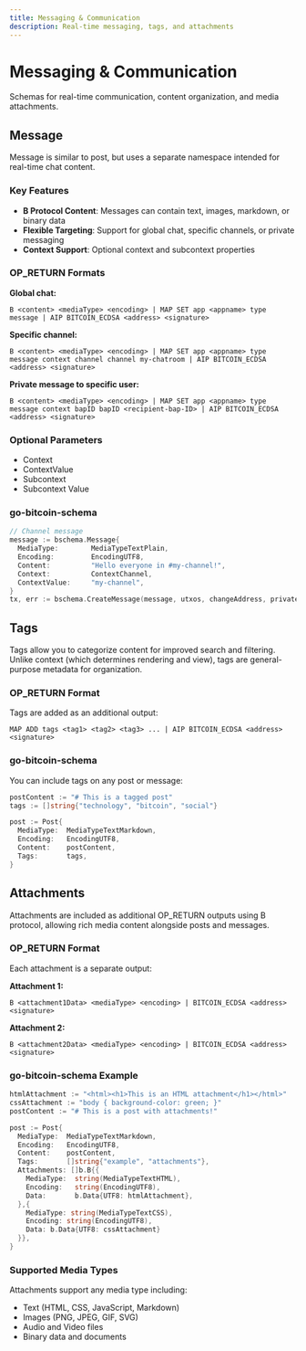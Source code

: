 ```yaml
---
title: Messaging & Communication
description: Real-time messaging, tags, and attachments
---
```


# Messaging & Communication

Schemas for real-time communication, content organization, and media attachments.

## Message

Message is similar to post, but uses a separate namespace intended for real-time chat content.

### Key Features

- **B Protocol Content**: Messages can contain text, images, markdown, or binary data
- **Flexible Targeting**: Support for global chat, specific channels, or private messaging
- **Context Support**: Optional context and subcontext properties

### OP_RETURN Formats

**Global chat:**
```
B <content> <mediaType> <encoding> | MAP SET app <appname> type message | AIP BITCOIN_ECDSA <address> <signature>
```

**Specific channel:**
```
B <content> <mediaType> <encoding> | MAP SET app <appname> type message context channel channel my-chatroom | AIP BITCOIN_ECDSA <address> <signature>
```

**Private message to specific user:**
```
B <content> <mediaType> <encoding> | MAP SET app <appname> type message context bapID bapID <recipient-bap-ID> | AIP BITCOIN_ECDSA <address> <signature>
```

### Optional Parameters

- Context
- ContextValue
- Subcontext
- Subcontext Value

### go-bitcoin-schema

```go
// Channel message
message := bschema.Message{
  MediaType:        MediaTypeTextPlain,
  Encoding:         EncodingUTF8,
  Content:          "Hello everyone in #my-channel!",
  Context:          ContextChannel,
  ContextValue:     "my-channel",
}
tx, err := bschema.CreateMessage(message, utxos, changeAddress, privateKey)
```

## Tags

Tags allow you to categorize content for improved search and filtering. Unlike context (which determines rendering and view), tags are general-purpose metadata for organization.

### OP_RETURN Format

Tags are added as an additional output:

```
MAP ADD tags <tag1> <tag2> <tag3> ... | AIP BITCOIN_ECDSA <address> <signature>
```

### go-bitcoin-schema

You can include tags on any post or message:

```go
postContent := "# This is a tagged post"
tags := []string{"technology", "bitcoin", "social"}

post := Post{
  MediaType:  MediaTypeTextMarkdown,
  Encoding:   EncodingUTF8,
  Content:    postContent,
  Tags:       tags,
}
```

## Attachments

Attachments are included as additional OP_RETURN outputs using B protocol, allowing rich media content alongside posts and messages.

### OP_RETURN Format

Each attachment is a separate output:

**Attachment 1:**
```
B <attachment1Data> <mediaType> <encoding> | BITCOIN_ECDSA <address> <signature>
```

**Attachment 2:**
```
B <attachment2Data> <mediaType> <encoding> | BITCOIN_ECDSA <address> <signature>
```

### go-bitcoin-schema Example

```go
htmlAttachment := "<html><h1>This is an HTML attachment</h1></html>"
cssAttachment := "body { background-color: green; }"
postContent := "# This is a post with attachments!"

post := Post{
  MediaType:  MediaTypeTextMarkdown,
  Encoding:   EncodingUTF8,
  Content:    postContent,
  Tags:       []string{"example", "attachments"},
  Attachments: []b.B{{
    MediaType:  string(MediaTypeTextHTML),
    Encoding:   string(EncodingUTF8),
    Data:       b.Data{UTF8: htmlAttachment},
  },{
    MediaType: string(MediaTypeTextCSS),
    Encoding: string(EncodingUTF8),
    Data: b.Data{UTF8: cssAttachment}
  }},
}
```

### Supported Media Types

Attachments support any media type including:
- Text (HTML, CSS, JavaScript, Markdown)
- Images (PNG, JPEG, GIF, SVG)
- Audio and Video files
- Binary data and documents